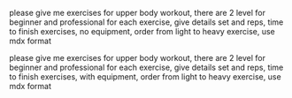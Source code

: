 please give me exercises for upper body workout, there are 2 level for beginner and professional for each exercise, 
give details set and reps, time to finish exercises, no equipment, order from light to heavy exercise, use mdx format


please give me exercises for upper body workout, there are 2 level for beginner and professional for each exercise, 
give details set and reps, time to finish exercises, with equipment, order from light to heavy exercise, use mdx format